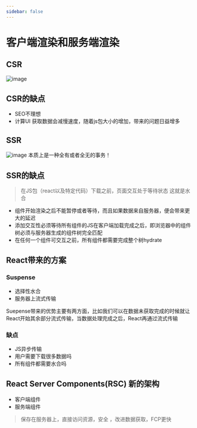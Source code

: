 ```yaml
---
sidebar: false
---
```


# 客户端渲染和服务端渲染
## CSR
![image](https://github.com/lkzwc/feddu/assets/84896877/54b73763-edab-4a54-8881-3c9474560a7c)


## CSR的缺点
* SEO不理想
* 计算UI 获取数据会减慢速度，随着js包大小的增加，带来的问题日益增多


## SSR
![image](https://github.com/lkzwc/feddu/assets/84896877/ddecf6e7-cd03-4ff1-a427-d4c76181419c)
本质上是一种全有或者全无的事务！

## SSR的缺点
> 在JS包（react以及特定代码）下载之前，页面交互处于等待状态 这就是水合

* 组件开始渲染之后不能暂停或者等待，而且如果数据来自服务器，便会带来更大的延迟
* 添加交互性必须等待所有组件的JS在客户端加载完成之后，即浏览器中的组件树必须与服务器生成的组件树完全匹配
* 在任何一个组件可交互之前，所有组件都需要完成整个树hydrate


## React带来的方案

### Suspense
 * 选择性水合
 * 服务器上流式传输

  Suepense带来的优势主要有两方面，比如我们可以在数据未获取完成的时候就让React开始其余部分流式传输，当数据处理完成之后，React再通过流式传输

### 缺点
* JS异步传输
* 用户需要下载很多数据吗
* 所有组件都需要水合吗

## React Server Components(RSC) 新的架构
* 客户端组件
* 服务端组件
> 保存在服务器上，直接访问资源，安全 ，改进数据获取，FCP更快

